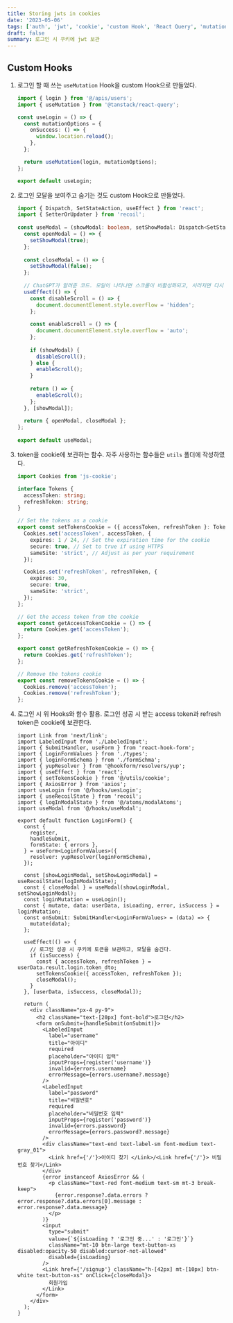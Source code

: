 ```yaml
---
title: Storing jwts in cookies
date: '2023-05-06'
tags: ['auth', 'jwt', 'cookie', 'custom Hook', 'React Query', 'mutation', 'csr', 'ChatGPT']
draft: false
summary: 로그인 시 쿠키에 jwt 보관
---
```


## Custom Hooks
  
  1. 로그인 할 때 쓰는 `useMutation` Hook을 custom Hook으로 만들었다.
  
     ```ts:/hooks/useLogin.ts
     import { login } from '@/apis/users';
     import { useMutation } from '@tanstack/react-query';
     
     const useLogin = () => {
       const mutationOptions = {
         onSuccess: () => {
           window.location.reload();
         },
       };
     
       return useMutation(login, mutationOptions);
     };
     
     export default useLogin;
     ```
 
  2. 로그인 모달을 보여주고 숨기는 것도 custom Hook으로 만들었다. 

     ```ts:hooks/useModal.ts
     import { Dispatch, SetStateAction, useEffect } from 'react';
     import { SetterOrUpdater } from 'recoil';
 
     const useModal = (showModal: boolean, setShowModal: Dispatch<SetStateAction<boolean>> | SetterOrUpdater<boolean>) => {
       const openModal = () => {
         setShowModal(true);
       };
 
       const closeModal = () => {
         setShowModal(false);
       };
 
       // ChatGPT가 알려준 코드. 모달이 나타나면 스크롤이 비활성화되고, 사라지면 다시 활성화된다.
       useEffect(() => {
         const disableScroll = () => {
           document.documentElement.style.overflow = 'hidden';
         };
 
         const enableScroll = () => {
           document.documentElement.style.overflow = 'auto';
         };
 
         if (showModal) {
           disableScroll();
         } else {
           enableScroll();
         }
 
         return () => {
           enableScroll();
         };
       }, [showModal]);
 
       return { openModal, closeModal };
     };
 
     export default useModal;
     ```
  
  3. token을 cookie에 보관하는 함수. 자주 사용하는 함수들은 `utils` 폴더에 작성하였다.
     
     ```ts:/utils/cookie.ts
     import Cookies from 'js-cookie';
     
     interface Tokens {
       accessToken: string;
       refreshToken: string;
     }
     
     // Set the tokens as a cookie
     export const setTokensCookie = ({ accessToken, refreshToken }: Tokens) => {
       Cookies.set('accessToken', accessToken, {
         expires: 1 / 24, // Set the expiration time for the cookie
         secure: true, // Set to true if using HTTPS
         sameSite: 'strict', // Adjust as per your requirement
       });
     
       Cookies.set('refreshToken', refreshToken, {
         expires: 30,
         secure: true,
         sameSite: 'strict',
       });
     };
     
     // Get the access token from the cookie
     export const getAccessTokenCookie = () => {
       return Cookies.get('accessToken');
     };
     
     export const getRefreshTokenCookie = () => {
       return Cookies.get('refreshToken');
     };
     
     // Remove the tokens cookie
     export const removeTokensCookie = () => {
       Cookies.remove('accessToken');
       Cookies.remove('refreshToken');
     };
     ```

  4. 로그인 시 위 Hooks와 함수 활용. 로그인 성공 시 받는 access token과 refresh token은 cookie에 보관한다.

     ```tsx:/components/users/LoginForm.tsx
     import Link from 'next/link';
     import LabeledInput from './LabeledInput';
     import { SubmitHandler, useForm } from 'react-hook-form';
     import { LoginFormValues } from './types';
     import { loginFormSchema } from './formSchma';
     import { yupResolver } from '@hookform/resolvers/yup';
     import { useEffect } from 'react';
     import { setTokensCookie } from '@/utils/cookie';
     import { AxiosError } from 'axios';
     import useLogin from '@/hooks/uesLogin';
     import { useRecoilState } from 'recoil';
     import { logInModalState } from '@/atoms/modalAtoms';
     import useModal from '@/hooks/useModal';     

     export default function LoginForm() {
       const {
         register,
         handleSubmit,
         formState: { errors },
       } = useForm<LoginFormValues>({
         resolver: yupResolver(loginFormSchema),
       });

       const [showLoginModal, setShowLoginModal] = useRecoilState(logInModalState);
       const { closeModal } = useModal(showLoginModal, setShowLoginModal);     
       const loginMutation = useLogin();     
       const { mutate, data: userData, isLoading, error, isSuccess } = loginMutation;     
       const onSubmit: SubmitHandler<LoginFormValues> = (data) => {
         mutate(data);
       };     

       useEffect(() => {
         // 로그인 성공 시 쿠키에 토큰을 보관하고, 모달을 숨긴다.
         if (isSuccess) {
           const { accessToken, refreshToken } = userData.result.login.token_dto;     
           setTokensCookie({ accessToken, refreshToken });     
           closeModal();
         }
       }, [userData, isSuccess, closeModal]);     

       return (
         <div className="px-4 py-9">
           <h2 className="text-[20px] font-bold">로그인</h2>
           <form onSubmit={handleSubmit(onSubmit)}>
             <LabeledInput
               label="username"
               title="아이디"
               required
               placeholder="아이디 입력"
               inputProps={register('username')}
               invalid={errors.username}
               errorMessage={errors.username?.message}
             />
             <LabeledInput
               label="password"
               title="비밀번호"
               required
               placeholder="비밀번호 입력"
               inputProps={register('password')}
               invalid={errors.password}
               errorMessage={errors.password?.message}
             />     
             <div className="text-end text-label-sm font-medium text-gray_01">
               <Link href={'/'}>아이디 찾기 </Link>/<Link href={'/'}> 비밀번호 찾기</Link>
             </div>     
             {error instanceof AxiosError && (
               <p className="text-red font-medium text-sm mt-3 break-keep">
                 {error.response?.data.errors ? error.response?.data.errors[0].message : error.response?.data.message}
               </p>
             )}     
             <input
               type="submit"
               value={`${isLoading ? '로그인 중...' : '로그인'}`}
               className="mt-10 btn-large text-button-xs disabled:opacity-50 disabled:cursor-not-allowed"
               disabled={isLoading}
             />
             <Link href={'/signup'} className="h-[42px] mt-[10px] btn-white text-button-xs" onClick={closeModal}>
               회원가입
             </Link>
           </form>
         </div>
       );
     }
     ```